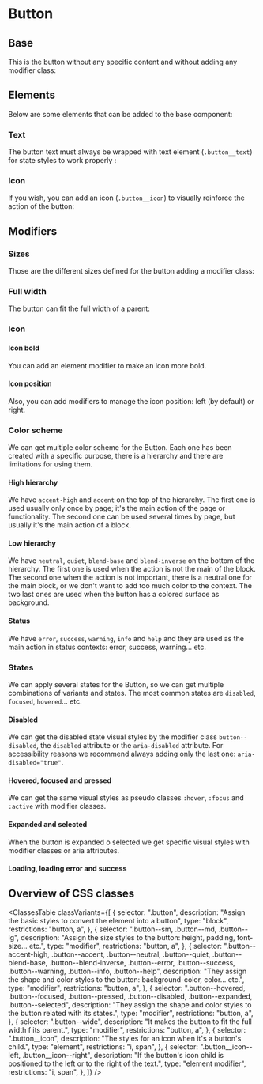 

<Meta of={Stories} />

# Button

## Base

This is the button without any specific content and without adding any modifier class:

<Canvas of={Stories.Basic} />

## Elements

Below are some elements that can be added to the base component:

### Text

The button text must always be wrapped with text element (`.button__text`) for
state styles to work properly :

<Canvas of={Stories.Basic} />

### Icon

If you wish, you can add an icon (`.button__icon`) to visually reinforce the
action of the button:

<Canvas of={Stories.Icon} />

## Modifiers

### Sizes

Those are the different sizes defined for the button adding a modifier class:

<Canvas of={Stories.Sizes} />

### Full width

The button can fit the full width of a parent:

<Canvas of={Stories.FullWidth} />

### Icon

#### Icon bold

You can add an element modifier to make an icon more bold.

<Canvas of={Stories.BoldIcon} />

#### Icon position

Also, you can add modifiers to manage the icon position: left (by default) or
right.

<Canvas of={Stories.IconPosition} />

### Color scheme

We can get multiple color scheme for the Button. Each one has been created with
a specific purpose, there is a hierarchy and there are limitations for using them.

#### High hierarchy

We have `accent-high` and `accent` on the top of the hierarchy. The first one is used usually
only once by page; it's the main action of the page or functionality. The second one can be used
several times by page, but usually it's the main action of a block.

<Canvas of={Stories.HighHierarchy} />

#### Low hierarchy

We have `neutral`, `quiet`, `blend-base` and `blend-inverse` on the bottom of the hierarchy.
The first one is used when the action is not the main of the block. The second one when
the action is not important, there is a neutral one for the main block, or we don't want
to add too much color to the context. The two last ones are used when the button has a
colored surface as background.

<Canvas of={Stories.LowHierarchy} />

#### Status

We have `error`, `success`, `warning`, `info` and `help` and they are used as the main action in status contexts: error,
success, warning... etc.

<Canvas of={Stories.Status} />

### States

We can apply several states for the Button, so we can get multiple combinations of variants and states. The most common
states are `disabled`, `focused`, `hovered`... etc.

#### Disabled

We can get the disabled state visual styles by the modifier class `button--disabled`, the `disabled` attribute or the
`aria-disabled` attribute. For accessibility reasons we recommend always adding
only the last one: `aria-disabled="true"`.

<Canvas of={Stories.Disabled} />

#### Hovered, focused and pressed

We can get the same visual styles as pseudo classes `:hover`, `:focus` and `:active` with modifier classes.

<Canvas of={Stories.BasicStates} />

#### Expanded and selected

When the button is expanded o selected we get specific visual styles with modifier classes or aria attributes.

<Canvas of={Stories.AdvancedStates} />

#### Loading, loading error and success

<Canvas of={Stories.LoadingStates} />

## Overview of CSS classes

<ClassesTable
  classVariants={[
    {
      selector: ".button",
      description:
        "Assign the basic styles to convert the element into a button",
      type: "block",
      restrictions: "button, a",
    },
    {
      selector: ".button--sm, .button--md, .button--lg",
      description:
        "Assign the size styles to the button: height, padding, font-size... etc.",
      type: "modifier",
      restrictions: "button, a",
    },
    {
      selector:
        ".button--accent-high, .button--accent, .button--neutral, .button--quiet, .button--blend-base, .button--blend-inverse, .button--error, .button--success, .button--warning, .button--info, .button--help",
      description:
        "They assign the shape and color styles to the button: background-color, color... etc.",
      type: "modifier",
      restrictions: "button, a",
    },
    {
      selector:
        ".button--hovered, .button--focused, .button--pressed, .button--disabled, .button--expanded, .button--selected",
      description:
        "They assign the shape and color styles to the button related with its states.",
      type: "modifier",
      restrictions: "button, a",
    },
    {
      selector: ".button--wide",
      description: "It makes the button to fit the full width f its parent.",
      type: "modifier",
      restrictions: "button, a",
    },
    {
      selector: ".button__icon",
      description: "The styles for an icon when it's a button's child.",
      type: "element",
      restrictions: "i, span",
    },
    {
      selector: ".button__icon--left, .button__icon--right",
      description:
        "If the button's icon child is positioned to the left or to the right of the text.",
      type: "element modifier",
      restrictions: "i, span",
    },
  ]}
/>
